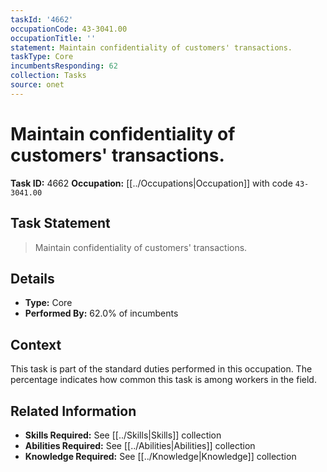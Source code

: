 ```yaml
---
taskId: '4662'
occupationCode: 43-3041.00
occupationTitle: ''
statement: Maintain confidentiality of customers' transactions.
taskType: Core
incumbentsResponding: 62
collection: Tasks
source: onet
---
```

# Maintain confidentiality of customers' transactions.

**Task ID:** 4662
**Occupation:** [[../Occupations|Occupation]] with code `43-3041.00`

## Task Statement

> Maintain confidentiality of customers' transactions.

## Details

- **Type:** Core
- **Performed By:** 62.0% of incumbents

## Context

This task is part of the standard duties performed in this occupation. The percentage indicates how common this task is among workers in the field.

## Related Information

- **Skills Required:** See [[../Skills|Skills]] collection
- **Abilities Required:** See [[../Abilities|Abilities]] collection
- **Knowledge Required:** See [[../Knowledge|Knowledge]] collection

